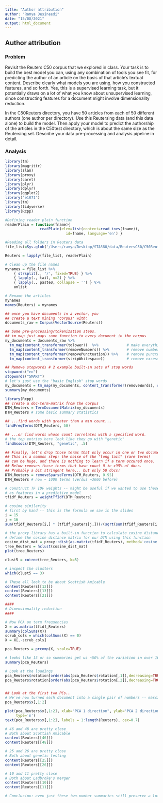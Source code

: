 ```yaml
---
title: "Author attribution"
author: "Ramya Desineedi"
date: "15/08/2021"
output: html_document
---
```


## **Author attribution**  

### **Problem**
Revisit the Reuters C50 corpus that we explored in class. Your task is to build the best model you can, using any combination of tools you see fit, for predicting the author of an article on the basis of that article's textual content. Describe clearly what models you are using, how you constructed features, and so forth. Yes, this is a supervised learning task, but it potentially draws on a lot of what you know about unsupervised learning, since constructing features for a document might involve dimensionality reduction.

In the C50Reuters directory, you have 50 articles from each of 50 different authors (one author per directory). Use this Reutersing data (and this data alone) to build the model. Then apply your model to predict the authorship of the articles in the C50test directory, which is about the same size as the Reutersing set. Describe your data pre-processing and analysis pipeline in detail.

### **Analysis**

```r
library(tm) 
library(magrittr)
library(slam)
library(proxy)
library(caret)
library(plyr)
library(dplyr)
library(ggplot2)
library('e1071')
library(tm) 
library(tidyverse)
library(Rcpp) 
```


```r
#Defining reader plain function 
readerPlain = function(fname){
				readPlain(elem=list(content=readLines(fname)), 
							id=fname, language='en') }
```

```r
#Reading all folders in Reuters data
file_list=Sys.glob('/Users/ramya/Desktop/STA380/data/ReutersC50/C50Reuters/*/*.txt')

Reuters = lapply(file_list, readerPlain) 

# Clean up the file names
mynames = file_list %>%
	{ strsplit(., '/', fixed=TRUE) } %>%
	{ lapply(., tail, n=2) } %>%
	{ lapply(., paste0, collapse = '') } %>%
	unlist
```

```r
# Rename the articles
mynames
names(Reuters) = mynames
```

```r
## once you have documents in a vector, you 
## create a text mining 'corpus' with: 
documents_raw = Corpus(VectorSource(Reuters))
``` 

```r
## Some pre-processing/tokenization steps.
## tm_map just maps some function to every document in the corpus
my_documents = documents_raw %>%
  tm_map(content_transformer(tolower))  %>%             # make everything lowercase
  tm_map(content_transformer(removeNumbers)) %>%        # remove numbers
  tm_map(content_transformer(removePunctuation)) %>%    # remove punctuation
  tm_map(content_transformer(stripWhitespace))          # remove excess white-space
```


```r
## Remove stopwords # 2 example built-in sets of stop words
stopwords("en")
stopwords("SMART")
# let's just use the "basic English" stop words
my_documents = tm_map(my_documents, content_transformer(removeWords), stopwords("en"))
summary(my_documents)
```


```r
library(Rcpp)
## create a doc-term-matrix from the corpus
DTM_Reuters = TermDocumentMatrix(my_documents)
DTM_Reuters # some basic summary statistics
```


```r
## ...find words with greater than a min count...
findFreqTerms(DTM_Reuters, 50)

## ...or find words whose count correlates with a specified word.
# the top entries here look like they go with "genetic"
findAssocs(DTM_Reuters, "genetic", .5)

## Finally, let's drop those terms that only occur in one or two documents
## This is a common step: the noise of the "long tail" (rare terms)
## can be huge, and there is nothing to learn if a term occured once.
## Below removes those terms that have count 0 in >95% of docs.  
## Probably a bit stringent here... but only 50 docs!
DTM_Reuters = removeSparseTerms(DTM_Reuters, 0.95)
DTM_Reuters # now ~ 1000 terms (versus ~3000 before)

# construct TF IDF weights -- might be useful if we wanted to use these
# as features in a predictive model
tfidf_Reuters = weightTfIdf(DTM_Reuters)
```


```r
# cosine similarity
# first by hand -- this is the formula we saw in the slides
i = 15
j = 16
sum(tfidf_Reuters[i,] * (tfidf_Reuters[j,]))/(sqrt(sum(tfidf_Reuters[i,]^2)) * sqrt(sum(tfidf_Reuters[j,]^2)))

# the proxy library has a built-in function to calculate cosine distance
# define the cosine distance matrix for our DTM using this function
cosine_dist_mat = proxy::dist(as.matrix(tfidf_Reuters), method='cosine')
tree_Reuters = hclust(cosine_dist_mat)
plot(tree_Reuters)
```


```r
clust5 = cutree(tree_Reuters, k=5)

# inspect the clusters
which(clust5 == 3)

# These all look to be about Scottish Amicable
content(Reuters[[12]])
content(Reuters[[13]])
content(Reuters[[21]])
```


```r
####
# Dimensionality reduction
####

# Now PCA on term frequencies
X = as.matrix(tfidf_Reuters)
summary(colSums(X))
scrub_cols = which(colSums(X) == 0)
X = X[,-scrub_cols]

pca_Reuters = prcomp(X, scale=TRUE)

# looks like 15 or so summaries get us ~50% of the variation in over 1000 features
summary(pca_Reuters) 

# Look at the loadings
pca_Reuters$rotation[order(abs(pca_Reuters$rotation[,1]),decreasing=TRUE),1][1:25]
pca_Reuters$rotation[order(abs(pca_Reuters$rotation[,2]),decreasing=TRUE),2][1:25]


## Look at the first two PCs..
# We've now turned each document into a single pair of numbers -- massive dimensionality reduction
pca_Reuters$x[,1:2]

plot(pca_Reuters$x[,1:2], xlab="PCA 1 direction", ylab="PCA 2 direction", bty="n",
     type='n')
text(pca_Reuters$x[,1:2], labels = 1:length(Reuters), cex=0.7)

# 46 and 48 are pretty close
# Both about Scottish Amicable
content(Reuters[[46]])
content(Reuters[[48]])

# 25 and 26 are pretty close
# Both about genetic testing
content(Reuters[[25]])
content(Reuters[[26]])

# 10 and 11 pretty close
# Both about Ladbroke's merger
content(Reuters[[10]])
content(Reuters[[11]])

# Conclusion: even just these two-number summaries still preserve a lot of information

```

